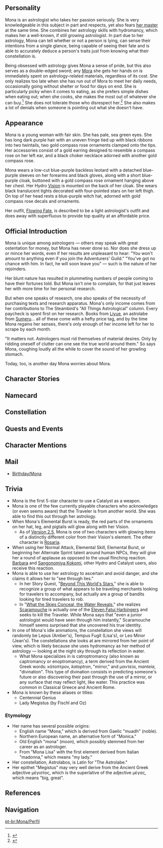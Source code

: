 {{CharacterTabs}}
{{Quote|A mysterious young astrologer who proclaims herself to be "Astrologist Mona Megistus," and who possesses abilities to match the title. Erudite, but prideful.<br />Though she is often strapped for cash and lives a life of thrift, she is resolved to never use astrology for profit... It is this very resolution that has caused her to constantly fret about money.|Description from the Official Website<ref>Official Genshin Impact Website: [https://genshin.hoyoverse.com/en/character/mondstadt?char=13 Mona]</ref>}}

==Personality==
{{Quote|A mysterious young astrologer who proclaims herself to be "Astrologist Mona Megistus," and who possesses abilities to match the title. Erudite, but prideful.|In-game character attributes and profile page text}}

Mona is an astrologist who takes her passion seriously. She is very knowledgeable in this subject in part and respects, yet also fears [[Mona's Master|her master]] at the same time. She combines her astrology skills with hydromancy, which makes her a well-known, if still growing astrologist. In part due to her astrology, Mona can tell whether or not a person is lying, can sense their intentions from a single glance, being capable of seeing their fate and is able to accurately deduce a person's traits just from knowing what their constellation is.

Being obsessed with astrology gives Mona a sense of pride, but this also serves as a double-edged sword; any [[Mora]] she gets her hands on is immediately spent on astrology-related materials, regardless of its cost. She only realizes too late when she has run out of Mora to meet her daily needs, occasionally going without shelter or food for days on end. She is particularly picky when it comes to eating, as she prefers simple dishes when eating out; when she cooks, she makes the most out of whatever she can buy.<ref>{{Ref/Companion|Mona}}</ref> She does not tolerate those who disrespect her.<ref>{{Ref/Quest|Where Ancient Stars Align}}</ref> She also makes a lot of denials when someone is pointing out what she doesn't have.

==Appearance==
<!-- Keep appearance section short and concise. Limit to 3 paragraphs with 3-4 sentences each. -->
Mona is a young woman with fair skin. She has pale, sea green eyes. She has long dark purple hair with an uneven fringe tied up with black ribbons into two twintails, two gold compass rose ornaments clamped onto the tips. Her accessories consist of a gold earring designed to resemble a compass rose on her left ear, and a black choker necklace adorned with another gold compass rose.

Mona wears a low-cut blue-purple backless leotard with a detached blue-purple sleeves on her forearms and black gloves, along with a short blue-purple cloak, buttoned with a gold compass rose ornament hanging above her chest. Her Hydro [[Vision]] is mounted on the back of her cloak. She wears black translucent tights decorated with four-pointed stars on her left thigh. On top of her head rests a blue-purple witch hat, adorned with gold compass rose decals and ornaments.

Her outfit, [[Flowing Fate]], is described to be a light astrologist's outfit and does away with superfluous to provide top quality at an affordable price.

==Official Introduction==
{{Official Introduction
|title=The shining stars above have long decided the fate of all.
|link=https://www.hoyolab.com/article/16276
|character=Mona
}}
{{Quote|Astrologist Mona Megistus's essays are truly fascinating. Not that I really get it, but it's super interesting nonetheless.|[[Ziwei]], a long-time reader of [[The Steambird]].}}

Mona is unique among astrologers &mdash; others may speak with great ostentation for money, but Mona has never done so. Nor does she dress up or mince her words, even if her results are unpleasant to hear: "You won't amount to anything even if you join the Adventurers' Guild." "You've got no chance with him. In fact, he will soon leave you" &mdash; such is the nature of her rejoinders.

Her blunt nature has resulted in plummeting numbers of people coming to have their fortunes told. But Mona isn't one to complain, for that just leaves her with more time for her personal research.

But when one speaks of research, one also speaks of the necessity of purchasing texts and research apparatus. Mona's only income comes from her contributions to The Steambird's "All Things Astrological" column. Every paycheck is spent first on her research. Books from [[Liyue]], an astrolabe from [[Sumeru]]... all of these come with a hefty price tag, and by the time Mona regains her senses, there's only enough of her income left for her to scrape by each month.

"It matters not. Astrologers must rid themselves of material desires. Only by ridding oneself of clutter can one see the true world around them." So says Mona, coughing loudly all the while to cover the sound of her growling stomach.

Today, too, is another day Mona worries about Mora.

==Character Stories==
{{Character Story
|title1        = Character Details
|text1         = <p>[[Teyvat]] is a place where people of all sorts go about their business. Merchants move products, knights patrol, and farmers till the land.</p><p>But if one were to ask Mona &mdash; the enigmatic and prideful astrologist &mdash; what she busies herself with, she will reply by saying that she is servicing a debt known as "life."</p><p>She will, however, vigorously deny being "poor," giving the following explanation:</p><p>"Beautiful veneers may obscure simple truths.</p><p>Exquisite food may mask its nutritional value.</p><p>One lives simply, all the better to expose this world's truths."</p><p>A frugal lifestyle, therefore, is a form of training to access the truth... Or so Mona will insist.</p><p>Teyvat is a place where people of all sorts go about their business, and even an enigmatic astrologist must look to hers.</p><p>&mdash;That said, it seems like bards might be the exception to this rule.</p>
|mention1      = a bard

|title2        = Character Story 1
|friendship2   = 2
|quest2        = Beyond This World's Stars
|text2         = <p>Recently, [[Mona's Master|Mona's teacher]], an old but highly skilled female astrologist, has entrusted a very important task to her.</p><p>Her teacher has an [[Alice|erstwhile rival-friend]] in [[Mondstadt]], and she wanted Mona to retrieve a highly confidential box from that person's successor.</p><p>"If you dare look inside that books... Well, you'll see."</p><p>That was the warning Mona received before departing.</p><p>To Mona's surprise, this successor was none other than the Spark Knight, [[Klee]].</p><p>The box was still extant, but due to Klee's actions and a series of accidents... Mona unwittingly unraveled the enigma behind the box.</p><p>"I&mdash;I'm done for. The thing inside this was the dark history of her youth... she will kill me if I go back like this..."</p><p>Mona was thus forced to stay in Mondstadt, beginning a bitterly frugal but bountifully fulfilling existence.</p>
|mention2      = "An erstwhile rival-friend",Klee,Mona's Master

|title3        = Character Story 2
|friendship3   = 3
|text3         = <p>Mona's astrology utilizes hydromancy, and she once explained the underlying principles thusly:</p><p>"It is people's fate that shines in the night sky, and though its reflection in water is but an illusion, it reveals the truth nonetheless."</p><p>No one else can quite comprehend this principle, but Mona's ability convinces people to believe in it anyway.</p><p>Albeit, sometimes grudgingly...</p><p>Her astrological readings are exceptionally precise, and she will neither lie nor hold anything back when revealing the results of her readings.</p><p>"Your son says that he's made it. That's a lie."</p><p>"You've got no chance with him. In fact, he will soon leave you."</p><p>The cold, hard truth is laid bare before people's eyes, complete with all the grisly details that they would rather remained buried.</p><p>Mona will make no exceptions to this, and as such she can seem completely lacking in human emotion.</p><p>But sometimes, on a clear night, she can be seen on a high mountain slope.</p><p>There, Mona gazes up at the stars in the sky &mdash; so close, she feels, that she could almost reach out and touch them &mdash; with gentle eyes, humming an unknown tune to herself.</p>
|mention3      = 

|title4        = Character Story 3
|friendship4   = 4
|text4         = <p>Having never studied the art of finance, the astrologist Mona is always hovering around the poverty line.</p><p>In order to save on food expenses, she once ate mushrooms for an entire month straight. If not for some relief funds coming from time to time, she would have had trouble eking out a living.</p><p>Mona does in fact have some money set aside. Even though she must eventually run dry without an income, she can slow the bleeding by scrimping in the food department.</p><p>So where does the rest of the Mora go? Well, if you've ever had a look inside her lab, then know that the big pile of astrology-related apparatus and tools in there didn't come out of thin air.</p><p>In fact, all of them come with a hefty price tag &mdash; books from [[Liyue]], an astrolabe from [[Sumeru]]... The shipping fees alone are impressive.</p><p>That Mona should be in abject poverty comes, therefore, as no surprise.</p><p>In order to support herself, Mona eventually took up a commercial contract &mdash; her contributions to a column about constellation in [[The Steambird]] have become her most stable income source.</p><p>Now having a monthly income, Mona could have left her life of poverty. But how could an astrologist's pursuit of knowledge end here?</p><p>Whenever she gets paid, Mona will immediately shell out on more astrology-related resources, returning to a state of destitution once more.</p><p>This process plays out every month.</p><p>Today, too, is another day Mona worries over Mora.</p>
|mention4      = 

|title5        = Character Story 4
|friendship5   = 5
|quest5        = Beyond This World's Stars
|text5         = <p>Mona will sometimes meet up with Klee and [[Albedo]], her primary reason being to get a free meal.</p><p>Secondary to that is to exchange pointers with Albedo.</p><p>Since they are both people who seek to unveil the principles of the world, and both are accomplished students of famed masters, aligning themselves with one another and working together is perfectly normal.</p><p>Mona staunchly defends her teacher's image in front of Albedo.</p><p>However, she also often complains about "that old hag."</p><p>"You speak of your illustrious lineage, yet you also refer to your master as a "hag" and a "stubborn dimwit." Which of these descriptions is accurate?"</p><p>Albedo could not help but ask this question &mdash; and when he did, Mona promptly realized that she had never given it much thought herself.</p><p>Stroking her chin, she pondered this paradox deeply for a moment, before responding:</p><p>"Hmph. The techniques passed down to me are exceptional, of course, but my teacher is not my equal.</p><p>Does she know the market rates for eggs, butter, or wheat? In this regard, I have already far surpassed her."</p>
|mention5      = Albedo,Klee,"That old hag"

|title6        = Character Story 5
|friendship6   = 6
|text6         = <p>During her apprenticeship, Mona found that the subtle abstractions of her master's teachings could explain the laws that governed the existence of all things.</p><p>Human hearts were guided by these laws, and if one had great enough powers of calculation, all the mysteries of the world could be understood.</p><p>Mona once believed this to be true.</p><p>But when she had to strike out on her own and live day-to-day, she found herself doubting.</p><p>Not everyone lived wealthy and comfortable lives. Some neither had food nor warm clothes, living no differently from beggars.</p><p>And it was just such an adventurer who, when meeting Mona while she was out looking for fruits and vegetables to fill her stomach, shared half their food with her.</p><p>"Out here, we've gotta have each other's backs."</p><p>This was not something inscribed on these so-called principles of the world. And many other such things she encountered on her journey &mdash; the honesty of a thief, a robber's change of heart, a coward's courage, the good deeds of a wicked person...</p><p>Mona began to have some doubts, but she also felt like she finally had her feet on solid ground.</p><p>When she was again alone with her thoughts under the stars, she marveled that her research had been so full of holes.</p><p>Perhaps she would have to continue researching the world's principles for the rest of her life.</p>
|mention6      = Mona's Master

|title7        = All Things Astrological
|friendship7   = 4
|text7         = <p>The [[Court of Fontaine]]'s mainline newspaper, The Steambird, has many a featured section that contains all sorts of news and gossip drawn from every corner of the seven nations.</p><p>The section Mona contributes to is known as "All Things Astrological," and it is a column specifically targeted at hobbyists and professionals. That she had this opportunity at all was pure chance.</p><p>When the previous contributing author was traveling the world, he heard tell of a strange astrologist, and his hobbyist's curiosity compelled him to seek her out.</p><p>Their correspondence left him deeply impressed.</p><p>As it happened, he was also looking to retire, and seeing that Mona was strapped for Mora, reached out to help her by recommending her to the editor-in-chief of The Steambird.</p><p>When Mona released her first column, "An Introduction to Astrology," the column, heretofore known for being easy reading, experienced a massive shift in tone.</p><p>Most of each issue was dedicated to discussing the movement of celestial bodies and other difficult (and obscure) topics. Academic quotations, dense footnotes and even the occasional hand-drawn star maps abounded in these writings.</p><p>The editor-in-chief could not help but feel worried that this approach was too academic. Would it find acceptance with long-time readers? As it turned out, there was no need to fret. The publishing house received a great many letters that read something like this:</p><p>"Wow, this is amazing. I don't really get it, but this is super interesting. Consider me a fan of Astrologist Mona Megistus."</p><p>After getting approval to continue submitting manuscripts, Mona could finally heave a sigh of relief.</p><p>Now, how best to celebrate... Ah yes. Perhaps she should use her first paycheck to purchase that latest-edition planetarium she'd had her eye on for a while now...</p>
|mention7      = 

|title8        = Vision
|friendship8   = 6
|text8         = <p>To Mona, that her [[Vision]] was sent to her from the gods doesn't mean a great deal.</p><p>This is not to say that possessing an external focus for elemental power is not useful.</p><p>Having power is always a good thing, but when compared to lofty "truth," "martial prowess" is such a pathetically small concept.</p><p>The gods, too, are bound by the rules of this world. Mona seeks the final truth of the world, hidden amidst the sea of stars.</p><p>As such, she does not have any reverence for her Vision, which the people of this world consider to be a sign of divine favor and the source of all power.</p><p>Nonetheless, this item that serves no practical use in her hands is something that she treasures greatly.</p><p>It was gifted to her by her teacher as a teaching aid, and it is the only evidence of their time together as master and pupil.</p><p>She preserves these distant memories with great care. This exquisitely-made teaching aid thus accompanied her everywhere, like an accessory worn by any other maiden.</p><p>Until one day, when a Vision of her very own would quietly indwell this old teaching aid...</p>
|mention8      = Mona's Master
}}

==Namecard==
{{Namecard|Mona: Starry Sky}}

==Constellation==
{{Constellation Lore|Astrolabos}}

==Quests and Events==
{{Quest Appearances}}

==Character Mentions==
{{Character Mentions}}

==Mail==
* [[Birthday/Mona]]

==Trivia==
* Mona is the first 5-star character to use a Catalyst as a weapon.
* Mona is one of the few currently playable characters who acknowledges (or even seems aware) that the Traveler is from another world. She was able to find this out through her astrology.
* When Mona's Elemental Burst is ready, the red parts of the ornaments on her hat, leg, and pigtails will glow along with her Vision.
** As of [[Version 2.5]], Mona is one of two characters with glowing items of a distinctly different color from their Vision's element. The other character is [[Rosaria]].
* When using her Normal Attack, Elemental Skill, Elemental Burst, or beginning her Alternate Sprint talent around human NPCs, they will give her a round of applause as opposed to the usual flinching reaction. [[Barbara]] and [[Sangonomiya Kokomi]], other Hydro and Catalyst users, also receive this reaction.
* Mona is able to use her astrology to ascertain and avoid danger, and she claims it allows her to "see through lies."
** In her Story Quest, "[[Beyond This World's Stars]]," she is able to recognize a group of what appears to be traveling merchants looking for travelers to accompany, but actually are a group of bandits looking for tired travelers to rob.
** In "[[What the Skies Conceal, the Water Reveals]]," she realizes [[Scaramouche]] is actually one of the [[Eleven Fatui Harbingers]] and seeks to kill the Traveler. While Mona says that "even a junior astrologist would have seen through him instantly," Scaramouche himself seems surprised that she uncovered his true identity.
* In one of Mona's idle animations, the constellation she views will randomly be Lepus (Amber's), Tempus Fugit (Lisa's), or Leo Minor (Jean's). The constellations she looks at are mirrored from her point of view, which is likely because she uses hydromancy as her method of astrology &mdash; looking at the night sky through its reflection in water.
** What Mona specializes in is catroptromancy (also known as captromancy or enoptromancy), a term derived from the Ancient Greek words: κάτοπτρον, ''katoptron'', "mirror," and μαντεία, ''manteia'', "divination". This type of divination consists in predicting someone's future or also discovering their past through the use of a mirror, or any surface that may reflect light, like water. This practice was common in Classical Greece and Ancient Rome.
* Mona is known by these aliases or titles:
** Centennial Genius
** Lady Megistus (by Fischl and Oz)

===Etymology===
* Her name has several possible origins:
** English name "Mona," which is derived from Gaelic "muadh" (noble).
** Northern European name, an alternative form of "Monica."
** Old English "mona" (moon), which possibly stemmed from her career as an astrologer.
** From "Mona Lisa" with the first element derived from Italian "madonna," which means "my lady."
* Her constellation, Astrolabos, is Latin for "The Astrolabe."
* Her epithet "Megistus" may very well derive from the Ancient Greek adjective μέγιστος, which is the superlative of the adjective μέγας, which means "big, great".

==References==
{{Reflist}}

==Navigation==
{{Character Navbox|link type=lore}}

[[pt-br:Mona/Perfil]]